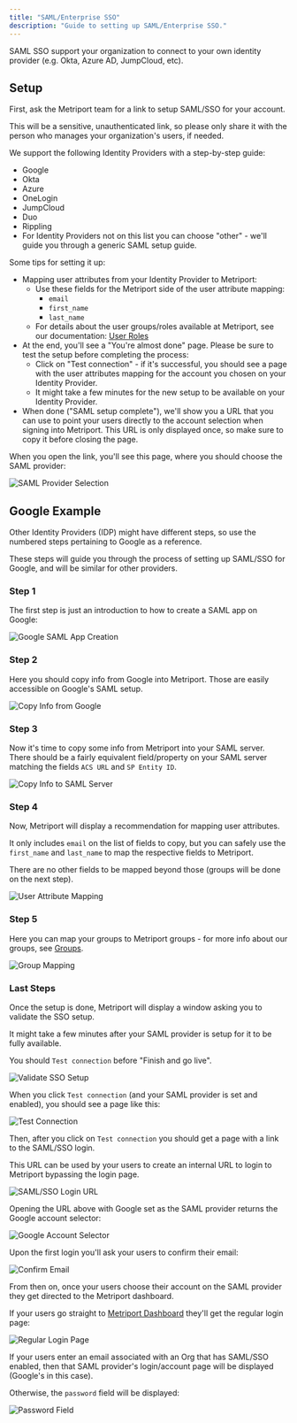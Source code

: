 ```yaml
---
title: "SAML/Enterprise SSO"
description: "Guide to setting up SAML/Enterprise SSO."
---
```


SAML SSO support your organization to connect to your own identity provider (e.g. Okta, Azure AD, JumpCloud, etc).


## Setup

First, ask the Metriport team for a link to setup SAML/SSO for your account.

<Warning>
This will be a sensitive, unauthenticated link, so please only share it with the person who manages your organization's users, if needed.
</Warning>

We support the following Identity Providers with a step-by-step guide:

- Google
- Okta
- Azure
- OneLogin
- JumpCloud
- Duo
- Rippling
- For Identity Providers not on this list you can choose "other" - we'll guide you through a generic SAML setup guide.

Some tips for setting it up:

- Mapping user attributes from your Identity Provider to Metriport:
    - Use these fields for the Metriport side of the user attribute mapping:
        - `email`
        - `first_name`
        - `last_name`
    - For details about the user groups/roles available at Metriport, see our documentation: [User Roles](/medical-api/more-info/user-roles)
- At the end, you'll see a "You're almost done" page. Please be sure to test the setup before completing the process:
    - Click on "Test connection" - if it's successful, you should see a page with the user attributes mapping for the account you chosen on your Identity Provider.
    - It might take a few minutes for the new setup to be available on your Identity Provider.
- When done ("SAML setup complete"), we'll show you a URL that you can use to point your users directly to the account selection when signing into Metriport. This URL is only displayed once, so make sure to copy it before closing the page.

When you open the link, you'll see this page, where you should choose the SAML provider:

<Frame>
  <img className="h-100" src="/images/sso/sso.png" alt="SAML Provider Selection" />
</Frame>

## Google Example

<Info>
Other Identity Providers (IDP) might have different steps, so use the numbered steps pertaining to Google as a reference.
</Info>

These steps will guide you through the process of setting up SAML/SSO for Google, and will be similar for other providers.

### Step 1

The first step is just an introduction to how to create a SAML app on Google:

<Frame>
  <img className="h-100" src="/images/sso/sso1.png" alt="Google SAML App Creation" />
</Frame>

### Step 2

Here you should copy info from Google into Metriport. Those are easily accessible on Google's SAML setup.

<Frame>
  <img className="h-100" src="/images/sso/sso2.png" alt="Copy Info from Google" />
</Frame>

### Step 3

Now it's time to copy some info from Metriport into your SAML server. There should be a fairly equivalent field/property on your SAML server matching the fields `ACS URL` and `SP Entity ID`.

<Frame>
  <img className="h-100" src="/images/sso/sso3.png" alt="Copy Info to SAML Server" />
</Frame>

### Step 4

Now, Metriport will display a recommendation for mapping user attributes.

It only includes `email` on the list of fields to copy, but you can safely use the `first_name` and `last_name` to map the respective fields to Metriport.

There are no other fields to be mapped beyond those (groups will be done on the next step).

<Frame>
  <img className="h-100" src="/images/sso/sso4.png" alt="User Attribute Mapping" />
</Frame>

### Step 5

Here you can map your groups to Metriport groups - for more info about our groups, see [Groups](/medical-api/more-info/user-roles).

<Frame>
  <img className="h-100" src="/images/sso/sso5.png" alt="Group Mapping" />
</Frame>

### Last Steps

Once the setup is done, Metriport will display a window asking you to validate the SSO setup.

It might take a few minutes after your SAML provider is setup for it to be fully available.

You should `Test connection` before "Finish and go live".

<Frame>
  <img className="h-100" src="/images/sso/sso6.png" alt="Validate SSO Setup" />
</Frame>

When you click `Test connection` (and your SAML provider is set and enabled), you should see a page like this:

<Frame>
  <img className="h-100" src="/images/sso/sso7.png" alt="Test Connection" />
</Frame>

Then, after you click on `Test connection` you should get a page with a link to the SAML/SSO login.

This URL can be used by your users to create an internal URL to login to Metriport bypassing the login page.

<Frame>
  <img className="h-100" src="/images/sso/sso8.png" alt="SAML/SSO Login URL" />
</Frame>

Opening the URL above with Google set as the SAML provider returns the Google account selector:

<Frame>
  <img className="h-100" src="/images/sso/sso9.png" alt="Google Account Selector" />
</Frame>

Upon the first login you'll ask your users to confirm their email:

<Frame>
  <img className="h-100" src="/images/sso/sso10.png" alt="Confirm Email" />
</Frame>

From then on, once your users choose their account on the SAML provider they get directed to the Metriport dashboard.

If your users go straight to [Metriport Dashboard](https://dash.metriport.com/) they'll get the regular login page:

<Frame>
  <img className="h-100" src="/images/sso/sso11.png" alt="Regular Login Page" />
</Frame>

If your users enter an email associated with an Org that has SAML/SSO enabled, then that SAML provider's login/account page will be displayed (Google's in this case).

Otherwise, the `password` field will be displayed:

<Frame>
  <img className="h-100" src="/images/sso/sso12.png" alt="Password Field" />
</Frame>